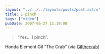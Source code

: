 ```yaml
---
layout: "../../../layouts/posts/post.astro"
title: I pinch
tags: ["video"]
pubDate: 2007-05-27 11:19:00
---
```



<YouTube id="https://www.youtube.com/watch?v=fxPg7CwtG2w" />

> “Yes… I pinch”.

Honda Element Gil “The Crab” (via [Gilthecrab](http://youtube.com/user/Gilthecrab))
